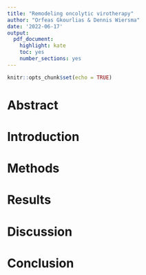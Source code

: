 ```yaml
---
title: "Remodeling oncolytic virotherapy"
author: "Orfeas Gkourlias & Dennis Wiersma"
date: '2022-06-17'
output: 
  pdf_document: 
    highlight: kate
    toc: yes
    number_sections: yes
---
```


```r
knitr::opts_chunk$set(echo = TRUE)
```

\newpage

# Abstract

# Introduction

# Methods

# Results

# Discussion

# Conclusion